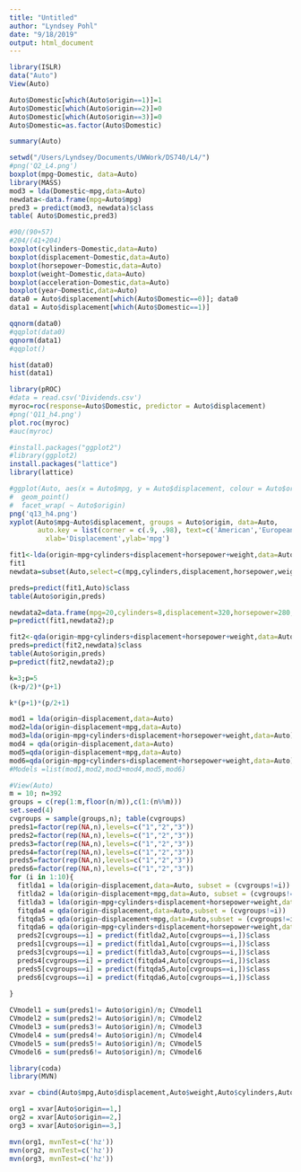 ```yaml
---
title: "Untitled"
author: "Lyndsey Pohl"
date: "9/18/2019"
output: html_document
---
```


```r
library(ISLR)
data("Auto")
View(Auto)
```
```r
Auto$Domestic[which(Auto$origin==1)]=1
Auto$Domestic[which(Auto$origin==2)]=0
Auto$Domestic[which(Auto$origin==3)]=0
Auto$Domestic=as.factor(Auto$Domestic)

summary(Auto)

```
```r
setwd("/Users/Lyndsey/Documents/UWWork/DS740/L4/")
#png('Q2_L4.png')
boxplot(mpg~Domestic, data=Auto)
library(MASS)
mod3 = lda(Domestic~mpg,data=Auto)
newdata<-data.frame(mpg=Auto$mpg)
pred3 = predict(mod3, newdata)$class
table( Auto$Domestic,pred3)
```
```r
#90/(90+57)
#204/(41+204)
boxplot(cylinders~Domestic,data=Auto)
boxplot(displacement~Domestic,data=Auto)
boxplot(horsepower~Domestic,data=Auto)
boxplot(weight~Domestic,data=Auto)
boxplot(acceleration~Domestic,data=Auto)
boxplot(year~Domestic,data=Auto)
data0 = Auto$displacement[which(Auto$Domestic==0)]; data0
data1 = Auto$displacement[which(Auto$Domestic==1)]

qqnorm(data0)
#qqplot(data0)
qqnorm(data1)
#qqplot()

hist(data0)
hist(data1)

library(pROC)
#data = read.csv('Dividends.csv')
myroc=roc(response=Auto$Domestic, predictor = Auto$displacement)
#png('Q11_h4.png')
plot.roc(myroc)
#auc(myroc)

```
```r
#install.packages("ggplot2")
#library(ggplot2)
install.packages("lattice")
library(lattice)
```
```r
#ggplot(Auto, aes(x = Auto$mpg, y = Auto$displacement, colour = Auto$origin)) 
#  geom_point() 
#  facet_wrap( ~ Auto$origin)
png('q13_h4.png')
xyplot(Auto$mpg~Auto$displacement, groups = Auto$origin, data=Auto,
       auto.key = list(corner = c(.9, .98), text=c('American','European','Japanese')), cex = 1.,
         xlab='Displacement',ylab='mpg')
```
```r
fit1<-lda(origin~mpg+cylinders+displacement+horsepower+weight,data=Auto)
fit1
newdata=subset(Auto,select=c(mpg,cylinders,displacement,horsepower,weight))

preds=predict(fit1,Auto)$class
table(Auto$origin,preds)

newdata2=data.frame(mpg=20,cylinders=8,displacement=320,horsepower=280,weight=3600)
p=predict(fit1,newdata2);p

fit2<-qda(origin~mpg+cylinders+displacement+horsepower+weight,data=Auto)
preds=predict(fit2,newdata)$class
table(Auto$origin,preds)
p=predict(fit2,newdata2);p
```
```r
k=3;p=5
(k+p/2)*(p+1)

k*(p+1)*(p/2+1)

```
```r
mod1 = lda(origin~displacement,data=Auto)
mod2=lda(origin~displacement+mpg,data=Auto)
mod3=lda(origin~mpg+cylinders+displacement+horsepower+weight,data=Auto)
mod4 = qda(origin~displacement,data=Auto)
mod5=qda(origin~displacement+mpg,data=Auto)
mod6=qda(origin~mpg+cylinders+displacement+horsepower+weight,data=Auto)
#Models =list(mod1,mod2,mod3+mod4,mod5,mod6)

#View(Auto)
m = 10; n=392
groups = c(rep(1:m,floor(n/m)),c(1:(n%%m)))  
set.seed(4)
cvgroups = sample(groups,n); table(cvgroups)
preds1=factor(rep(NA,n),levels=c("1","2","3"))
preds2=factor(rep(NA,n),levels=c("1","2","3"))
preds3=factor(rep(NA,n),levels=c("1","2","3"))
preds4=factor(rep(NA,n),levels=c("1","2","3"))
preds5=factor(rep(NA,n),levels=c("1","2","3"))
preds6=factor(rep(NA,n),levels=c("1","2","3"))
for (i in 1:10){
  fitlda1 = lda(origin~displacement,data=Auto, subset = (cvgroups!=i))
  fitlda2 = lda(origin~displacement+mpg,data=Auto, subset = (cvgroups!=i))
  fitlda3 = lda(origin~mpg+cylinders+displacement+horsepower+weight,data=Auto,subset = (cvgroups!=i))
  fitqda4 = qda(origin~displacement,data=Auto,subset = (cvgroups!=i))
  fitqda5 = qda(origin~displacement+mpg,data=Auto,subset = (cvgroups!=i))
  fitqda6 = qda(origin~mpg+cylinders+displacement+horsepower+weight,data=Auto,subset = (cvgroups!=i))
  preds2[cvgroups==i] = predict(fitlda2,Auto[cvgroups==i,])$class
  preds1[cvgroups==i] = predict(fitlda1,Auto[cvgroups==i,])$class
  preds3[cvgroups==i] = predict(fitlda3,Auto[cvgroups==i,])$class
  preds4[cvgroups==i] = predict(fitqda4,Auto[cvgroups==i,])$class
  preds5[cvgroups==i] = predict(fitqda5,Auto[cvgroups==i,])$class
  preds6[cvgroups==i] = predict(fitqda6,Auto[cvgroups==i,])$class
  
}

CVmodel1 = sum(preds1!= Auto$origin)/n; CVmodel1
CVmodel2 = sum(preds2!= Auto$origin)/n; CVmodel2
CVmodel3 = sum(preds3!= Auto$origin)/n; CVmodel3
CVmodel4 = sum(preds4!= Auto$origin)/n; CVmodel4
CVmodel5 = sum(preds5!= Auto$origin)/n; CVmodel5
CVmodel6 = sum(preds6!= Auto$origin)/n; CVmodel6

```
```r

library(coda)
library(MVN)

xvar = cbind(Auto$mpg,Auto$displacement,Auto$weight,Auto$cylinders,Auto$horsepower)

org1 = xvar[Auto$origin==1,]
org2 = xvar[Auto$origin==2,]
org3 = xvar[Auto$origin==3,]

mvn(org1, mvnTest=c('hz'))
mvn(org2, mvnTest=c('hz'))
mvn(org3, mvnTest=c('hz'))



```
